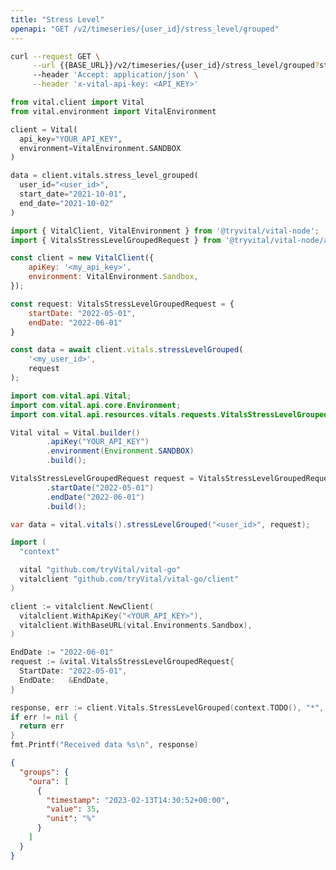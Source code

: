 ```yaml
---
title: "Stress Level"
openapi: "GET /v2/timeseries/{user_id}/stress_level/grouped"
---
```


<RequestExample>

```bash cURL
curl --request GET \
     --url {{BASE_URL}}/v2/timeseries/{user_id}/stress_level/grouped?start_date={{START_DATE}}&end_date={{END_DATE}} \
     --header 'Accept: application/json' \
     --header 'x-vital-api-key: <API_KEY>'
```

```python Python
from vital.client import Vital
from vital.environment import VitalEnvironment

client = Vital(
  api_key="YOUR_API_KEY",
  environment=VitalEnvironment.SANDBOX
)

data = client.vitals.stress_level_grouped(
  user_id="<user_id>", 
  start_date="2021-10-01", 
  end_date="2021-10-02"
)
```

```javascript Node
import { VitalClient, VitalEnvironment } from '@tryvital/vital-node';
import { VitalsStressLevelGroupedRequest } from '@tryvital/vital-node/api/resources/vitals';

const client = new VitalClient({
    apiKey: '<my_api_key>',
    environment: VitalEnvironment.Sandbox,
});

const request: VitalsStressLevelGroupedRequest = {
    startDate: "2022-05-01",
    endDate: "2022-06-01"
}

const data = await client.vitals.stressLevelGrouped(
    '<my_user_id>',
    request
);
```

```java Java
import com.vital.api.Vital;
import com.vital.api.core.Environment;
import com.vital.api.resources.vitals.requests.VitalsStressLevelGroupedRequest;

Vital vital = Vital.builder()
        .apiKey("YOUR_API_KEY")
        .environment(Environment.SANDBOX)
        .build();

VitalsStressLevelGroupedRequest request = VitalsStressLevelGroupedRequest.builder()
        .startDate("2022-05-01")
        .endDate("2022-06-01")
        .build();

var data = vital.vitals().stressLevelGrouped("<user_id>", request);
```

```go Go
import (
  "context"

  vital "github.com/tryVital/vital-go"
  vitalclient "github.com/tryVital/vital-go/client"
)

client := vitalclient.NewClient(
  vitalclient.WithApiKey("<YOUR_API_KEY>"),
  vitalclient.WithBaseURL(vital.Environments.Sandbox),
)

EndDate := "2022-06-01"
request := &vital.VitalsStressLevelGroupedRequest{
  StartDate: "2022-05-01",
  EndDate:   &EndDate,
}

response, err := client.Vitals.StressLevelGrouped(context.TODO(), "*", request)
if err != nil {
  return err
}
fmt.Printf("Received data %s\n", response)
```

</RequestExample>

<ResponseExample>

```json Example
{
  "groups": {
    "oura": [
      {
        "timestamp": "2023-02-13T14:30:52+00:00",
        "value": 35,
        "unit": "%"
      }
    ]
  }
}
```

</ResponseExample>
